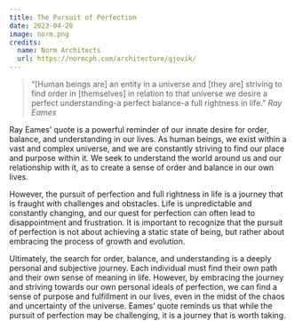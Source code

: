 ```yaml
---
title: The Pursuit of Perfection
date: 2023-04-28
image: norm.png
credits:
  name: Norm Architects
  url: https://normcph.com/architecture/gjovik/
---
```


> “[Human beings are] an entity in a universe and [they are] striving to find order in [themselves] in relation to that universe we desire a perfect understanding-a perfect balance-a full rightness in life.” *Ray Eames*
                    
Ray Eames’ quote is a powerful reminder of our innate desire for order, balance, and understanding in our lives. As human beings, we exist within a vast and complex universe, and we are constantly striving to find our place and purpose within it. We seek to understand the world around us and our relationship with it, as to create a sense of order and balance in our own lives.

However, the pursuit of perfection and full rightness in life is a journey that is fraught with challenges and obstacles. Life is unpredictable and constantly changing, and our quest for perfection can often lead to disappointment and frustration. It is important to recognize that the pursuit of perfection is not about achieving a static state of being, but rather about embracing the process of growth and evolution.

Ultimately, the search for order, balance, and understanding is a deeply personal and subjective journey. Each individual must find their own path and their own sense of meaning in life. However, by embracing the journey and striving towards our own personal ideals of perfection, we can find a sense of purpose and fulfillment in our lives, even in the midst of the chaos and uncertainty of the universe. Eames’ quote reminds us that while the pursuit of perfection may be challenging, it is a journey that is worth taking.
